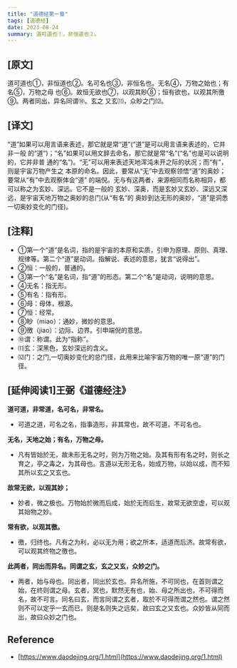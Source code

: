 ```yaml
---
title: "道德经第一章"
tags: [道德经]
date: 2023-08-24
summary: 道可道也①，非恒道也②。
---
```


## [原文]

道可道也①，非恒道也②。名可名也③，非恒名也。无名④，万物之始也；有名⑤，万物之母
也⑥。故恒无欲也⑦，以观其眇⑧；恒有欲也，以观其所徼⑨。两者同出，异名同谓⑩。玄之
又玄⑾，众眇之门⑿。

## [译文]

“道”如果可以用言语来表述，那它就是常“道”(“道”是可以用言语来表述的，它并非一般
的“道”)；“名”如果可以用文辞去命名，那它就是常“名”(“名”也是可以说明的，它并非普
通的“名”)。“无”可以用来表述天地浑沌未开之际的状况；而“有”，则是宇宙万物产生之
本原的命名。因此，要常从“无”中去观察领悟“道”的奥妙；要常从“有”中去观察体会“道”
的端倪。无与有这两者，来源相同而名称相异，都可以称之为玄妙、深远。它不是一般的
玄妙、深奥，而是玄妙又玄妙、深远又深远，是宇宙天地万物之奥妙的总门(从“有名”的
奥妙到达无形的奥妙，“道”是洞悉一切奥妙变化的门径)。

## [注释]

- ①第一个“道”是名词，指的是宇宙的本原和实质，引申为原理、原则、真理、规律等。第二个“道”是动词。指解说、表述的意思，犹言“说得出”。
- ②恒：一般的，普通的。
- ③第一个“名”是名词，指“道”的形态。第二个“名”是动词，说明的意思。
- ④无名：指无形。
- ⑤有名：指有形。
- ⑥母：母体，根源。
- ⑦恒：经常。
- ⑧眇（miao）：通妙，微妙的意思。
- ⑨徼（jiao）：边际、边界。引申端倪的意思。
- ⑩谓：称谓。此为“指称”。
- ⑾玄：深黑色，玄妙深远的含义。
- ⑿门：之门,一切奥妙变化的总门径，此用来比喻宇宙万物的唯一原“道”的门径。

## [延伸阅读1]王弼《道德经注》

**道可道，非常道，名可名，非常名。**

- 可道之道，可名之名，指事造形，非其常也，故不可道，不可名也。

**无名，天地之始；有名，万物之母。**

- 凡有皆始於无，故未形无名之时，则为万物之始。及其有形有名之时，则长之育之，亭之毒之，为其母也。言道以无形无名，始成万物，以始以成，而不知其所以玄之又玄也。

**故常无欲，以观其妙；**

- 妙者，微之极也。万物始於微而后成，始於无而后生，故常无欲空虚，可以观其始物之妙。

**常有欲，以观其徼。**

- 徼，归终也。凡有之为利，必以无为用；欲之所本，适道而后济。故常有欲，可以观其终物之徼也。

**此两者，同出而异名。同谓之玄，玄之又玄，众妙之门。**

- 两者，始与母也。同出者，同出於玄也。异名所施，不可同也，在首则谓之始，在终则谓之母。玄者，冥也，默然无有也，始、母之所出也，不可得而名，故不可言。同名曰玄，而言同谓之玄者，取於不可得而谓之然也。谓之然则不可以定乎一玄而已，则是名则失之远矣，故曰玄之又玄也。众妙皆从同而出，故曰众妙之门也。

## Reference

- [https://www.daodejing.org/1.html](https://www.daodejing.org/1.html)